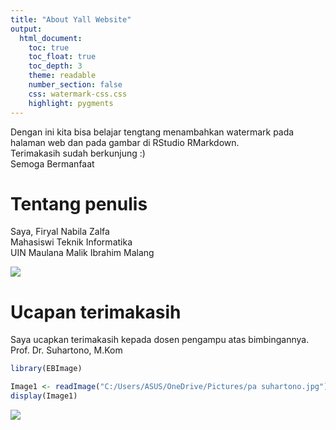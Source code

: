 ---
title: "About Yall Website"
output: 
  html_document:
    toc: true
    toc_float: true
    toc_depth: 3
    theme: readable
    number_section: false
    css: watermark-css.css
    highlight: pygments
---

Dengan ini kita bisa belajar tengtang menambahkan watermark pada halaman web dan pada gambar di RStudio RMarkdown.
<br> Terimakasih sudah berkunjung :)
<br> Semoga Bermanfaat

# Tentang penulis
Saya, Firyal Nabila Zalfa
<br> Mahasiswi Teknik Informatika 
<br> UIN Maulana Malik Ibrahim Malang

![](https://scontent-sin6-3.cdninstagram.com/v/t51.2885-15/e35/s320x320/116241180_124061159376618_5772715998974156565_n.jpg?tp=1&_nc_ht=scontent-sin6-3.cdninstagram.com&_nc_cat=106&_nc_ohc=WVj49rJug2UAX-WFcy2&edm=ABfd0MgAAAAA&ccb=7-4&oh=3460df1e85c8b51bf2ad977754b1c67b&oe=60ACFC9C&_nc_sid=7bff83)

# Ucapan terimakasih
Saya ucapkan terimakasih kepada dosen pengampu atas bimbingannya.
<br> Prof. Dr. Suhartono, M.Kom
```{r include=FALSE}
library(EBImage)
```
```{r echo=FALSE}
Image1 <- readImage("C:/Users/ASUS/OneDrive/Pictures/pa suhartono.jpg")
display(Image1)
```

<dic class="watermark"><img src="https://pbs.twimg.com/profile_images/513907821113389056/zU9lKbuT_400x400.jpeg"></div>
